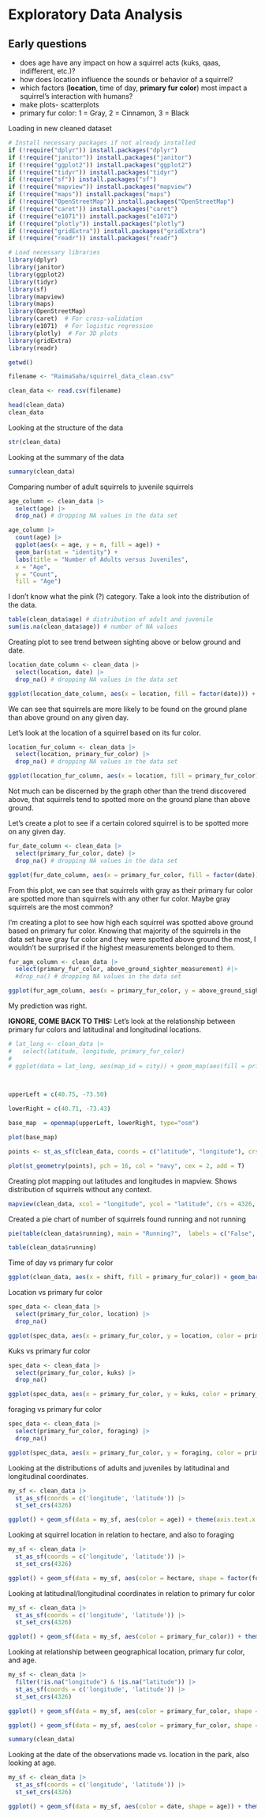 # Exploratory Data Analysis

## Early questions

-   does age have any impact on how a squirrel acts (kuks, qaas, indifferent, etc.)?
-   how does location influence the sounds or behavior of a squirrel?
-   which factors (**location**, time of day, **primary fur color**) most impact a squirrel's interaction with humans?
-   make plots- scatterplots
-   primary fur color: 1 = Gray, 2 = Cinnamon, 3 = Black

Loading in new cleaned dataset

```r
# Install necessary packages if not already installed
if (!require("dplyr")) install.packages("dplyr")
if (!require("janitor")) install.packages("janitor")
if (!require("ggplot2")) install.packages("ggplot2")
if (!require("tidyr")) install.packages("tidyr")
if (!require("sf")) install.packages("sf")
if (!require("mapview")) install.packages("mapview")
if (!require("maps")) install.packages("maps")
if (!require("OpenStreetMap")) install.packages("OpenStreetMap")
if (!require("caret")) install.packages("caret")
if (!require("e1071")) install.packages("e1071")
if (!require("plotly")) install.packages("plotly")
if (!require("gridExtra")) install.packages("gridExtra")
if (!require("readr")) install.packages("readr")

# Load necessary libraries
library(dplyr)
library(janitor)
library(ggplot2)
library(tidyr)
library(sf)
library(mapview)
library(maps)
library(OpenStreetMap)
library(caret)  # For cross-validation
library(e1071)  # For logistic regression
library(plotly)  # For 3D plots
library(gridExtra)
library(readr)

getwd()

filename <- "RaimaSaha/squirrel_data_clean.csv"

clean_data <- read.csv(filename)  

head(clean_data)
clean_data
```

Looking at the structure of the data

```r
str(clean_data)
```

Looking at the summary of the data

```r
summary(clean_data)
```

Comparing number of adult squirrels to juvenile squirrels

```r
age_column <- clean_data |>
  select(age) |>
  drop_na() # dropping NA values in the data set

age_column |>
  count(age) |>
  ggplot(aes(x = age, y = n, fill = age)) +
  geom_bar(stat = "identity") +
  labs(title = "Number of Adults versus Juveniles",
  x = "Age",
  y = "Count",
  fill = "Age")
```

I don't know what the pink (?) category. Take a look into the distribution of the data.

```r
table(clean_data$age) # distribution of adult and juvenile
sum(is.na(clean_data$age)) # number of NA values
```

Creating plot to see trend between sighting above or below ground and date.

```r
location_date_column <- clean_data |>
  select(location, date) |>
  drop_na() # dropping NA values in the data set

ggplot(location_date_column, aes(x = location, fill = factor(date))) + geom_bar(position = "dodge") 
```

We can see that squirrels are more likely to be found on the ground plane than above ground on any given day.

Let's look at the location of a squirrel based on its fur color.

```r
location_fur_column <- clean_data |>
  select(location, primary_fur_color) |>
  drop_na() # dropping NA values in the data set

ggplot(location_fur_column, aes(x = location, fill = primary_fur_color)) + geom_bar(position = "dodge") 
```

Not much can be discerned by the graph other than the trend discovered above, that squirrels tend to spotted more on the ground plane than above ground.

Let's create a plot to see if a certain colored squirrel is to be spotted more on any given day.

```r
fur_date_column <- clean_data |>
  select(primary_fur_color, date) |>
  drop_na() # dropping NA values in the data set

ggplot(fur_date_column, aes(x = primary_fur_color, fill = factor(date))) + geom_bar(position = "dodge") 
```

From this plot, we can see that squirrels with gray as their primary fur color are spotted more than squirrels with any other fur color. Maybe gray squirrels are the most common?

I'm creating a plot to see how high each squirrel was spotted above ground based on primary fur color. Knowing that majority of the squirrels in the data set have gray fur color and they were spotted above ground the most, I wouldn't be surprised if the highest measurements belonged to them.

```r
fur_agm_column <- clean_data |>
  select(primary_fur_color, above_ground_sighter_measurement) #|>
  #drop_na() # dropping NA values in the data set

ggplot(fur_agm_column, aes(x = primary_fur_color, y = above_ground_sighter_measurement)) + geom_bar(stat = "identity") 
```

My prediction was right.

**IGNORE, COME BACK TO THIS:** Let's look at the relationship between primary fur colors and latitudinal and longitudinal locations.

```r
# lat_long <- clean_data |>
#   select(latitude, longitude, primary_fur_color)
# 
# ggplot(data = lat_long, aes(map_id = city)) + geom_map(aes(fill = primary_fur_color, map = maps_data("city"))) 

  

upperLeft = c(40.75, -73.50)

lowerRight = c(40.71, -73.43)

base_map  = openmap(upperLeft, lowerRight, type="osm")

plot(base_map)

points <- st_as_sf(clean_data, coords = c("latitude", "longitude"), crs = 4326)

plot(st_geometry(points), pch = 16, col = "navy", cex = 2, add = T)

```

Creating plot mapping out latitudes and longitudes in mapview. Shows distribution of squirrels without any context.

```r
mapview(clean_data, xcol = "longitude", ycol = "latitude", crs = 4326, grid = FALSE)


```

Created a pie chart of number of squirrels found running and not running

```r
pie(table(clean_data$running), main = "Running?",  labels = c("False", "True"), sep = "")

table(clean_data$running)
```

Time of day vs primary fur color

```r
ggplot(clean_data, aes(x = shift, fill = primary_fur_color)) + geom_bar(position = "dodge")
```

Location vs primary fur color

```r
spec_data <- clean_data |>
  select(primary_fur_color, location) |>
  drop_na()

ggplot(spec_data, aes(x = primary_fur_color, y = location, color = primary_fur_color)) + geom_count() + labs(title = "Location vs. Primary Fur Color", x = "Primary Fur Color", y = "Location", size = "Count", color = "Primary Fur Color")
```

Kuks vs primary fur color

```r
spec_data <- clean_data |>
  select(primary_fur_color, kuks) |>
  drop_na()

ggplot(spec_data, aes(x = primary_fur_color, y = kuks, color = primary_fur_color)) + geom_count() + labs(title = "Kuks vs. Primary Fur Color", x = "Primary Fur Color", y = "Kuks", size = "Count", color = "Primary Fur Color")
```

foraging vs primary fur color

```r
spec_data <- clean_data |>
  select(primary_fur_color, foraging) |>
  drop_na()

ggplot(spec_data, aes(x = primary_fur_color, y = foraging, color = primary_fur_color)) + geom_count() + labs(title = "Foraging vs. Primary Fur Color", x = "Primary Fur Color", y = "Foraging", size = "Count", color = "Primary Fur Color")
```

Looking at the distributions of adults and juveniles by latitudinal and longitudinal coordinates.

```r
my_sf <- clean_data |>
  st_as_sf(coords = c('longitude', 'latitude')) |>
  st_set_crs(4326)

ggplot() + geom_sf(data = my_sf, aes(color = age)) + theme(axis.text.x = element_text(angle = 90))
```

Looking at squirrel location in relation to hectare, and also to foraging

```r
my_sf <- clean_data |>
  st_as_sf(coords = c('longitude', 'latitude')) |>
  st_set_crs(4326)

ggplot() + geom_sf(data = my_sf, aes(color = hectare, shape = factor(foraging))) + theme(axis.text.x = element_text(angle = 90))
```

Looking at latitudinal/longitudinal coordinates in relation to primary fur color

```r
my_sf <- clean_data |>
  st_as_sf(coords = c('longitude', 'latitude')) |>
  st_set_crs(4326)

ggplot() + geom_sf(data = my_sf, aes(color = primary_fur_color)) + theme(axis.text.x = element_text(angle = 90))  
```

Looking at relationship between geographical location, primary fur color, and age.

```r
my_sf <- clean_data |>
  filter(!is.na("longitude") & !is.na("latitude")) |>
  st_as_sf(coords = c('longitude', 'latitude')) |>
  st_set_crs(4326)

ggplot() + geom_sf(data = my_sf, aes(color = primary_fur_color, shape = age), size = 2) + theme(axis.text.x = element_text(angle = 90)) +  facet_wrap(~primary_fur_color) 

ggplot() + geom_sf(data = my_sf, aes(color = primary_fur_color, shape = age), size = 2) + theme(axis.text.x = element_text(angle = 90))

summary(clean_data)
```

Looking at the date of the observations made vs. location in the park, also looking at age.

```r
my_sf <- clean_data |>
  st_as_sf(coords = c('longitude', 'latitude')) |>
  st_set_crs(4326)

ggplot() + geom_sf(data = my_sf, aes(color = date, shape = age)) + theme(axis.text.x = element_text(angle = 90))
```
